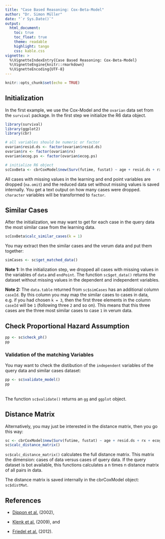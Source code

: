 ```yaml
---
title: "Case Based Reasoning: Cox-Beta-Model"
author: "Dr. Simon Müller"
date: "`r Sys.Date()`"
output:
  html_document:
    toc: true
    toc_float: true
    theme: readable
    highlight: tango
    css: kable.css
vignette: >
  %\VignetteIndexEntry{Case Based Reasoning: Cox-Beta-Model}
  %\VignetteEngine{knitr::rmarkdown}
  %\VignetteEncoding{UTF-8}
---
```


```r
knitr::opts_chunk$set(echo = TRUE)
```
## Initialization 

In the first example, we use the Cox-Model and the `ovarian` data set from the 
`survival` package. In the first step we initialize the R6 data object. 

```r
library(survival)
library(ggplot2)
library(cbr)

# all variables should be numeric or factor
ovarian$resid.ds <- factor(ovarian$resid.ds)
ovarian$rx <- factor(ovarian$rx)
ovarian$ecog.ps <- factor(ovarian$ecog.ps)

# initialize R6 object
scCoxBeta <- cbrCoxModel$new(Surv(futime, fustat) ~ age + resid.ds + rx + ecog.ps)
```
All cases with missing values in the learning and end point variables are dropped (`na.omit`) and the reduced data set without missing values is saved internally. You get a text output on how many cases were dropped. `character` variables will be transformed to `factor`.

## Similar Cases 

After the initialization, we may want to get for each case in the query data the most similar case from the learning data. 
```r
scCoxBeta$calc_similar_cases(k = 1)
```
You may extract then the similar cases and the verum data and put them together:
```r
simCases <- sc$get_matched_data()
```
**Note 1:** In the initialization step, we dropped all cases with missing values in the variables of ` data` and ` endPoint`. The function `sc$get_data()` returns the dataset without missing values in the dependent and independent variables.

**Note 2:** The ` data.table` returned from ` sc$simCases` has an additional column `caseId`. By this column you may map the similar cases to cases in data, e.g. if you had chosen ` k = 3`, then the first three elements in the column `caseId` will be ` 1` (following three ` 2` and so on). This means that this three cases are the three most similar cases to case ` 1` in verum data.

## Check Proportional Hazard Assumption

```r
pp <- sc$check_ph()
pp
```

### Validation of the matching Variables

You may want to check the distibution of the `independent` variables of the query data and similar cases dataset:
```r
pp <- sc$validate_model()
pp
```
<br>
The function ` sc$validate()` returns an ` gg` and ` ggplot` object. 


## Distance Matrix

Alternatively, you may just be interested in the distance matrix, then you go this way:

```r
sc <- cbrCoxModel$new(Surv(futime, fustat) ~ age + resid.ds + rx + ecog.ps, data=ovarian)
sc$calc_distance_matrix()
```
` sc$calc_distance_matrix()` calculates the full distance matrix. This matrix the dimension: cases of data versus cases of query data. If the query dataset is bot available, this functions calculates a n times n distance matrix of all pairs in data. 

The distance matrix is saved internally in the cbrCoxModel object: ` sc$distMat`.

## References

* [Dippon et al.](http://dl.acm.org/citation.cfm?id=608456) (2002),

* [Klenk et al.](http://www.vis.uni-stuttgart.de/~klenksn/paper/medicaldb.pdf) (2009), and

* [Friedel et al.](http://ar.iiarjournals.org/content/33/4/1609.short) (2012).
